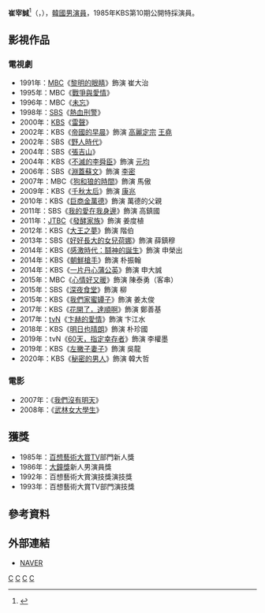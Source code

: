 {{藝人
|姓名 = 崔宰誠
|類型 = 男演員
|圖片 = 
|圖片尺寸 = 
|圖片簡介 = 
|本名 =
|外文名 = 최재성
|外文 = ko
|羅馬拼音 = Choi Jae Sung
|英文名 =
|暱稱 =
|其他藝名 = 
|國籍 = {{ROK}}
|出生日期 = {{birth_date_and_age|1964|11|18}}
|出生地點 = {{ROK-1963|short=yes}}[[首爾特別市|首爾特別市]][[城北區_(首爾)|城北區]]
|宗教信仰 = 
|語言 = [[韓語|韓語]]
|配偶 = 黃世玉
|親屬 = {{ubl|[[崔真實|崔真實]]（六等親堂妹，已故）|[[崔真永|崔真永]]（六等親堂弟，已故）}}
|職業 = [[演員|演員]]
|教育程度 = [[首爾藝術大學|首爾藝術大學]]放送演藝科
|出道作 = KBS公開特採10期
|出道日期 = 1985年
|代表作 = 
|活躍年代 =
|唱片公司 = 
|經紀公司 = 
|相關團體 = 
|網站 = 
|IMDb = 0158824
}}

'''崔宰誠'''<ref>{{Cite news|url=https://newslibrary.naver.com/viewer/index.nhn?articleId=1985112100329211001&editNo=2&printCount=1&publishDate=1985-11-21&officeId=00032&pageNo=11&printNo=12356&publishType=00020|title=인터뷰 「에쿠우스」알런役 탤런트 崔宰誠군"낯선 演劇무대 처음엔 당황"|publisher=[[京鄉新聞|京鄉新聞]]|author=李恩京|date=1985-11-21|accessdate=2021-07-24|archive-date=2021-07-24|archive-url=https://web.archive.org/web/20210724094103/https://newslibrary.naver.com/viewer/index.nhn?articleId=1985112100329211001&editNo=2&printCount=1&publishDate=1985-11-21&officeId=00032&pageNo=11&printNo=12356&publishType=00020|dead-url=no}}</ref>（{{lang-ko|최재성}}，{{bd|1964年|11月18日}}），[[韓國|韓國]][[男演員|男演員]]，1985年KBS第10期公開特採演員。

== 影視作品 ==
=== 電視劇 ===
*1991年：[[文化廣播_(韓國)|MBC]]《[[黎明的眼睛|黎明的眼睛]]》飾演 崔大治
*1995年：MBC《[[戰爭與愛情|戰爭與愛情]]》
*1996年：MBC《[[未忘|未忘]]》
*1998年：[[SBS_(韓國)|SBS]]《[[熱血刑警|熱血刑警]]》
*2000年：[[韓國放送公社|KBS]]《[[雷聲_(電視劇)|雷聲]]》
*2002年：KBS《[[帝國的早晨|帝國的早晨]]》飾演 [[高麗定宗|高麗定宗]] [[王堯|王堯]]
*2002年：SBS《[[野人時代|野人時代]]》
*2004年：SBS《[[張吉山|張吉山]]》
*2004年：KBS《[[不滅的李舜臣|不滅的李舜臣]]》飾演 [[元均_(朝鮮)|元均]]
*2006年：SBS《[[淵蓋蘇文_(電視劇)|淵蓋蘇文]]》飾演 [[李密|李密]]
*2007年：MBC《[[狗和狼的時間|狗和狼的時間]]》飾演 馬傲
*2009年：KBS《[[千秋太后_(電視劇)|千秋太后]]》飾演 [[康兆|康兆]]
*2010年：KBS《[[巨商金萬德|巨商金萬德]]》飾演 萬德的父親
*2011年：SBS《[[我的愛在我身邊|我的愛在我身邊]]》飾演 高鎮國
*2011年：[[JTBC|JTBC]]《[[發酵家族|發酵家族]]》飾演 姜度植
*2012年：KBS《[[大王之夢|大王之夢]]》飾演 階伯
*2013年：SBS《[[好好長大的女兒荷娜|好好長大的女兒荷娜]]》飾演 薛鎮穆
*2014年：KBS《[[感激時代：鬪神的誕生|感激時代：鬪神的誕生]]》飾演 申榮出
*2014年：KBS《[[朝鮮槍手|朝鮮槍手]]》飾演 朴振翰
*2014年：KBS《[[一片丹心蒲公英|一片丹心蒲公英]]》飾演 申大誠
*2015年：MBC《[[心情好又暖|心情好又暖]]》飾演 陳泰勇（客串）
*2015年：SBS《[[深夜食堂_(韓國電視劇)|深夜食堂]]》飾演 柳
*2015年：KBS《[[我們家蜜罈子|我們家蜜罈子]]》飾演 姜太俊
*2017年：KBS《[[花開了，達順啊|花開了，達順啊]]》飾演 鄭善基
*2017年：[[tvN|tvN]]《[[卞赫的愛情|卞赫的愛情]]》飾演 卞江水
*2018年：KBS《[[明日也晴朗|明日也晴朗]]》飾演 朴珍國
*2019年：tvN《[[60天，指定幸存者|60天，指定幸存者]]》飾演 李權墨
*2019年：KBS《[[左撇子妻子|左撇子妻子]]》飾演 吳龍
*2020年：KBS《[[秘密的男人|秘密的男人]]》飾演 韓大哲

=== 電影 ===
*2007年：《[[我們沒有明天|我們沒有明天]]》
*2008年：《[[武林女大學生|武林女大學生]]》

==獲獎==
*1985年：[[百想藝術大賞|百想藝術大賞]]TV部門新人獎 
*1986年：[[大鐘獎|大鐘獎]]新人男演員獎
*1992年：百想藝術大賞演技獎演技獎
*1993年：百想藝術大賞TV部門演技獎

== 參考資料 ==
{{reflist}}

== 外部連結 ==
*[http://people.search.naver.com/search.naver?where=nexearch&query=%EC%B5%9C%EC%9E%AC%EC%84%B1&sm=tab_etc&ie=utf8&key=PeopleService&os=99686 NAVER] {{Wayback|url=http://people.search.naver.com/search.naver?where=nexearch&query=%EC%B5%9C%EC%9E%AC%EC%84%B1&sm=tab_etc&ie=utf8&key=PeopleService&os=99686 |date=20200418005053 }}{{ko}}

{{百想藝術大賞電視部門男子新人演技賞}}
{{百想藝術大賞電視部門男子最優秀演技}}
{{大鐘獎最佳男新人}}
[[Category:韩國電視演員|C]]
[[Category:韩國電影演員|C]]
[[Category:首爾藝術大學校友|C]]
[[Category:崔姓|C]]
